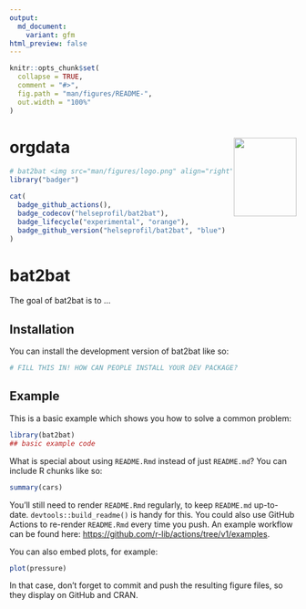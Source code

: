 ```yaml
---
output:
  md_document:
    variant: gfm
html_preview: false
---
```


<!-- README.md is generated from README.Rmd. Please edit that file -->

```r
knitr::opts_chunk$set(
  collapse = TRUE,
  comment = "#>",
  fig.path = "man/figures/README-",
  out.width = "100%"
)
```
# orgdata <img src='man/figures/logo.png' align="right" width="110" height="138" />


```r
# bat2bat <img src="man/figures/logo.png" align="right" height="98" />
library("badger")
```


```r
cat(
  badge_github_actions(),
  badge_codecov("helseprofil/bat2bat"),
  badge_lifecycle("experimental", "orange"),
  badge_github_version("helseprofil/bat2bat", "blue")
)
```

# bat2bat

The goal of bat2bat is to ...

## Installation

You can install the development version of bat2bat like so:

``` r
# FILL THIS IN! HOW CAN PEOPLE INSTALL YOUR DEV PACKAGE?
```

## Example

This is a basic example which shows you how to solve a common problem:

```r
library(bat2bat)
## basic example code
```

What is special about using `README.Rmd` instead of just `README.md`? You can include R chunks like so:

```r
summary(cars)
```

You'll still need to render `README.Rmd` regularly, to keep `README.md` up-to-date. `devtools::build_readme()` is handy for this. You could also use GitHub Actions to re-render `README.Rmd` every time you push. An example workflow can be found here: <https://github.com/r-lib/actions/tree/v1/examples>.

You can also embed plots, for example:

```r
plot(pressure)
```

In that case, don't forget to commit and push the resulting figure files, so they display on GitHub and CRAN.
